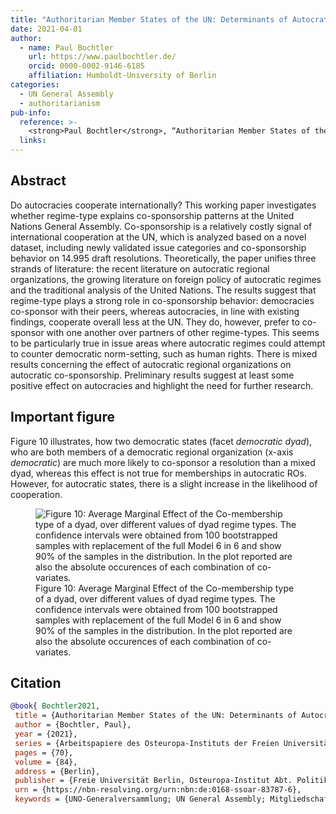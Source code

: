 ```yaml
---
title: "Authoritarian Member States of the UN: Determinants of Autocratic Co-Sponsorship of Draft Resolututions as a Signal of Foreign Policy Coordination at the United Nations"
date: 2021-04-01
author:
  - name: Paul Bochtler
    url: https://www.paulbochtler.de/
    orcid: 0000-0002-9146-6185
    affiliation: Humboldt-University of Berlin
categories: 
  - UN General Assembly
  - authoritarianism
pub-info:
  reference: >-
    <strong>Paul Bochtler</strong>, “Authoritarian Member States of the UN: Determinants of Autocratic Co-Sponsorship of Draft Resolututions as a Signal of Foreign Policy Coordination at the United Nations,” <em>Arbeitspapiere des Osteuropa-Instituts der Freien Universität Berlin</em> 84 (2021): 70 S., doi: <a href="https://nbn-resolving.org/urn:nbn:de:0168-ssoar-83787-6"><code>https://nbn-resolving.org/urn:nbn:de:0168-ssoar-83787-6</code></a>
  links:
---
```


## Abstract

Do autocracies cooperate internationally? This working paper investigates whether regime-type explains co-sponsorship patterns at the United Nations General Assembly. Co-sponsorship is a relatively costly signal of international cooperation at the UN, which is analyzed based on a novel dataset, including newly validated issue categories and co-sponsorship behavior on 14.995 draft resolutions. Theoretically, the paper unifies three strands of literature: the recent literature on autocratic regional organizations, the growing literature on foreign policy of autocratic regimes and the traditional analysis of the United Nations. The results suggest that regime-type plays a strong role in co-sponsorship behavior: democracies co-sponsor with their peers, whereas autocracies, in line with existing findings, cooperate overall less at the UN. They do, however, prefer to co-sponsor with one another over partners of other regime-types. This seems to be particularly true in issue areas where autocratic regimes could attempt to counter democratic norm-setting, such as human rights. There is mixed results concerning the effect of autocratic regional organizations on autocratic co-sponsorship. Preliminary results suggest at least some positive effect on autocracies and highlight the need for further research.

## Important figure

Figure 10 illustrates, how two democratic states (facet *democratic dyad*), who are both members of a democratic regional organization (x-axis *democratic*) are much more likely to co-sponsor a resolution than a mixed dyad, whereas this effect is not true for memberships in 
autocratic ROs. However, for autocratic states, there is a slight increase in the likelihood of cooperation. 

![Figure 10: Average Marginal Effect of the Co-membership type of a dyad, over different values of dyad regime types. The confidence intervals were obtained from 100 bootstrapped samples with replacement of the full Model 6 in 6 and show 90% of the samples in the distribution. In the plot reported are also the absolute occurences of each combination of co-variates.](ame_ro_regime.png)



## Citation

```bibtex
@book{ Bochtler2021,
 title = {Authoritarian Member States of the UN: Determinants of Autocratic Co-Sponsorship of Draft Resolututions as a Signal of Foreign Policy Coordination at the United Nations},
 author = {Bochtler, Paul},
 year = {2021},
 series = {Arbeitspapiere des Osteuropa-Instituts der Freien Universität Berlin, Arbeitsschwerpunkt Politik},
 pages = {70},
 volume = {84},
 address = {Berlin},
 publisher = {Freie Universität Berlin, Osteuropa-Institut Abt. Politik},
 urn = {https://nbn-resolving.org/urn:nbn:de:0168-ssoar-83787-6},
 keywords = {UNO-Generalversammlung; UN General Assembly; Mitgliedschaft; membership; autoritäres System; authoritarian system; Außenpolitik; foreign policy; internationale Zusammenarbeit; international cooperation}}
```
